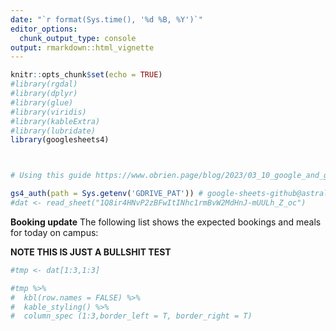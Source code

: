 ```yaml
---
date: "`r format(Sys.time(), '%d %B, %Y')`"
editor_options: 
  chunk_output_type: console
output: rmarkdown::html_vignette
---
```


```r
knitr::opts_chunk$set(echo = TRUE)
#library(rgdal)
#library(dplyr)
#library(glue)
#library(viridis) 
#library(kableExtra)
#library(lubridate)
library(googlesheets4)



# Using this guide https://www.obrien.page/blog/2023/03_10_google_and_github_actions/

gs4_auth(path = Sys.getenv('GDRIVE_PAT')) # google-sheets-github@astral-web-375220.iam.gserviceaccount.com
#dat <- read_sheet("1Q8ir4HNvP2zBFwItINhc1rmBvW2MdHnJ-mUULh_Z_oc")

```

**Booking update**
The following list shows the expected bookings and meals for today on campus:

**NOTE THIS IS JUST A BULLSHIT TEST**

```r
 
#tmp <- dat[1:3,1:3]

#tmp %>%
#  kbl(row.names = FALSE) %>%
#  kable_styling() %>% 
#  column_spec (1:3,border_left = T, border_right = T) 

```

